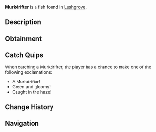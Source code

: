 {{FishInfobox
|image          = Murkdrifter.png
|rarity         = Common
|sea            = Second Sea
|location       = [[Lushgrove]]
|sublocation    = 
|sources        = Fishing Rod
|radar_location = 
|prog_speed     = +5
|xp             = 23
|weather        = Rain
|time           = Night
|season         = Spring
|bait           = Shrimp
|base_weight    = 130
|base_value     = 45
|weight_range   = 80
|base_chance    = 100
|base_resil     = 65
}}
'''Murkdrifter''' is a {{Rarity|Common}} fish found in [[Lushgrove]].

== Description ==
{{Description|A green fish drifting through murky depths, a silent wanderer of the shadowed waters.|Bestiary Entry}}

== Obtainment ==
{{Description|It roams when the rains awaken the night’s embrace.|Bestiary Hint}}
{{Fish Availability|
Lushgrove
|top_rods      = 
Free Spirit Rod\286587.53\219533.88;
Plastic Rod\286578.87\238842.2;
Fischer's Rod\285856.2\240299.39;
Azure Of Lagoon\250453.53\245714.51;
Trident Rod\241172.13\207987.13;
Candy Cane Rod\201074.91\182516.4;
Resourceful Rod\236473.63\252500.94;
Brother's Rod\232479.04\242128.86;
Frog Rod\202480.89\215327.01;
Blazebringer Rod\236010.28\233314.5;
Verdant Shear Rod\233750.87\217284.14;
No-Life Rod\202626.96\186701.02;
Ethereal Prism Rod\189912.95\175181.89;
Seraphic Rod\189573.65\172210.42;
Challenger's Rod\184320.39\179115.39;
Depthseeker Rod\183912.46\174731.57;
Avalanche Rod\182143.95\173615.53;
Rod Of The Forgotten Fang\181839.96\168785.23;
Volcanic Rod\180412.85\166971.79;
Rod Of The Exalted One\179894.19\156040.46;
Zeus Rod\179663.1\166459.39;
Rod Of The Depths\179446.12\177973.21;
Steady Rod\165779.2\144025.1
|recommended   = Free Spirit Rod
}}

== Catch Quips ==
When catching a Murkdrifter, the player has a chance to make one of the following exclamations:
* A Murkdrifter!
* Green and gloomy!
* Caught in the haze!

== Change History ==
{{Change History|{{subst:Current Version}}}}

== Navigation ==
{{Fish Navbox|Lushgrove}}